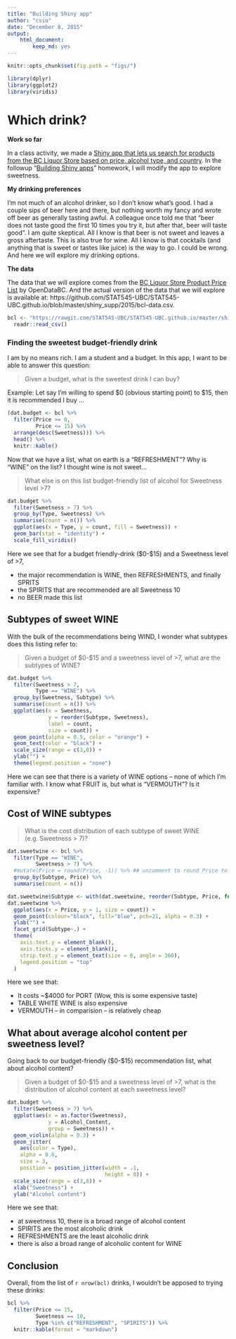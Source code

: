 ```yaml
---
title: "Building Shiny app"
author: "csiu"
date: "December 8, 2015"
output: 
    html_document:
        keep_md: yes
---
```

```r
knitr::opts_chunk$set(fig.path = "figs/")
```

```r
library(dplyr)
library(ggplot2)
library(viridis)
```

# Which drink?

**Work so far**

In a class activity, we made a [Shiny app that lets us search for products from the BC Liquor Store based on price, alcohol type, and country](http://stat545-ubc.github.io/shiny01_activity.html#final-shiny-app-code). In the followup "[Building Shiny apps](http://stat545-ubc.github.io/hw11_shiny.html)" homework, I will modify the app to explore sweetness.

**My drinking preferences**

I'm not much of an alcohol drinker, so I don't know what's good. I had a couple sips of beer here and there, but nothing worth my fancy and wrote off beer as generally tasting awful. A colleague once told me that "beer does not taste good the first 10 times you try it, but after that, beer will taste good". I am quite skeptical. All I know is that beer is not sweet and leaves a gross aftertaste. This is also true for wine. All I know is that cocktails (and anything that is sweet or tastes like juice) is the way to go. I could be wrong. And here we will explore my drinking options.

**The data**

The data that we will explore comes from the [BC Liquor Store Product Price List](https://www.opendatabc.ca/dataset/bc-liquor-store-product-price-list-current-prices) by OpenDataBC. And the actual version of the data that we will explore is available at: https://github.com/STAT545-UBC/STAT545-UBC.github.io/blob/master/shiny_supp/2015/bcl-data.csv.

```r
bcl <- "https://rawgit.com/STAT545-UBC/STAT545-UBC.github.io/master/shiny_supp/2015/bcl-data.csv" %>% 
  readr::read_csv()
```


### Finding the sweetest budget-friendly drink

I am by no means rich. I am a student and a budget. In this app, I want to be able to answer this question:

> Given a budget, what is the sweetest drink I can buy?

Example: Let say I'm willing to spend $0 (obvious starting point) to $15, then it is recommended I buy ...

```r
(dat.budget <- bcl %>% 
  filter(Price >= 0,
         Price <= 15) %>% 
  arrange(desc(Sweetness))) %>% 
  head() %>% 
  knitr::kable()
```

Now that we have a list, what on earth is a "REFRESHMENT"? Why is "WINE" on the list? I thought wine is not sweet...

> What else is on this list budget-friendly list of alcohol for Sweetness level >7?

```r
dat.budget %>% 
  filter(Sweetness > 7) %>% 
  group_by(Type, Sweetness) %>% 
  summarise(count = n()) %>% 
  ggplot(aes(x = Type, y = count, fill = Sweetness)) + 
  geom_bar(stat = "identity") +
  scale_fill_viridis()  
```

Here we see that for a budget friendly-drink ($0-$15) and a Sweetness level of >7, 

- the major recommendation is WINE, then REFRESHMENTS, and finally SPRITS
- the SPIRITS that are recommended are all Sweetness 10
- no BEER made this list

## Subtypes of sweet WINE
With the bulk of the recommendations being WIND, I wonder what subtypes does this listing refer to:

> Given a budget of $0-$15 and a sweetness level of >7, what are the subtypes of WINE?

```r
dat.budget %>% 
  filter(Sweetness > 7,
         Type == "WINE") %>% 
  group_by(Sweetness, Subtype) %>% 
  summarise(count = n()) %>% 
  ggplot(aes(x = Sweetness, 
             y = reorder(Subtype, Sweetness), 
             label = count,
             size = count)) + 
  geom_point(alpha = 0.5, color = "orange") +
  geom_text(color = "black") +
  scale_size(range = c(3,8)) +
  ylab("") +
  theme(legend.position = "none")
```

Here we can see that there is a variety of WINE options -- none of which I'm familiar with. I know what FRUIT is, but what is "VERMOUTH"? Is it expensive?

## Cost of WINE subtypes

> What is the cost distribution of each subtype of sweet WINE (e.g. Sweetness > 7)?

```r
dat.sweetwine <- bcl %>% 
  filter(Type == "WINE",
         Sweetness > 7) %>% 
  #mutate(Price = round(Price, -1)) %>% ## uncomment to round Price to nearest $10?
  group_by(Subtype, Price) %>% 
  summarise(count = n())

dat.sweetwine$Subtype <- with(dat.sweetwine, reorder(Subtype, Price, function(x){-max(x)}))
dat.sweetwine %>%  
  ggplot(aes(x = Price, y = 1, size = count)) +
  geom_point(colour="black", fill="blue", pch=21, alpha = 0.3) +
  ylab("") +
  facet_grid(Subtype~.) +
  theme(
    axis.text.y = element_blank(),
    axis.ticks.y = element_blank(),
    strip.text.y = element_text(size = 6, angle = 360),
    legend.position = "top"
  )
```

Here we see that:

- It costs ~$4000 for PORT (Wow, this is some expensive taste)
- TABLE WHITE WINE is also expensive
- VERMOUTH -- in comparision -- is relatively cheap

## What about average alcohol content per sweetness level?
Going back to our budget-friendly ($0-$15) recommendation list, what about alcohol content?

> Given a budget of $0-$15 and a sweetness level of >7, what is the distribution of alcohol content at each sweetness level?

```r
dat.budget %>% 
  filter(Sweetness > 7) %>% 
  ggplot(aes(x = as.factor(Sweetness), 
             y = Alcohol_Content,
             group = Sweetness)) +
  geom_violin(alpha = 0.3) +
  geom_jitter(
    aes(color = Type),
    alpha = 0.6,
    size = 3,
    position = position_jitter(width = .1,
                               height = 0)) +
  scale_size(range = c(3,8)) +
  xlab("Sweetness") +
  ylab("Alcohol content")
```

Here we see that: 

- at sweetness 10, there is a broad range of alcohol content 
- SPIRITS are the most alcoholic drink
- REFRESHMENTS are the least alcoholic drink
- there is also a broad range of alcoholic content for WINE

## Conclusion

Overall, from the list of `r nrow(bcl)` drinks, I wouldn't be apposed to trying these drinks:

```r
bcl %>% 
  filter(Price <= 15,
         Sweetness == 10,
         Type %in% c("REFRESHMENT", "SPIRITS")) %>% 
  knitr::kable(format = "markdown")
```

